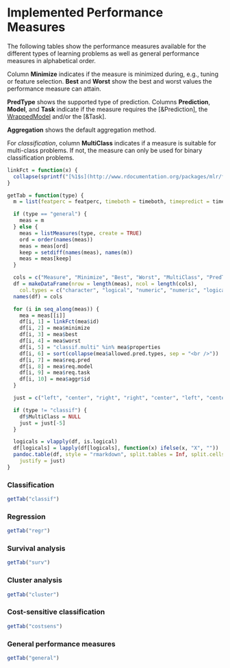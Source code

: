 # Implemented Performance Measures

The following tables show the performance measures available for the different types of
learning problems as well as general performance measures in alphabetical order.

Column **Minimize** indicates if the measure is minimized during, e.g., tuning or
feature selection.
**Best** and **Worst** show the best and worst values the performance measure can attain.

**PredType** shows the supported type of prediction.
Columns **Prediction**, **Model**, and **Task** indicate if the measure requires the [&Prediction],
the [WrappedModel](&makeWrappedModel) and/or the [&Task].

**Aggregation** shows the default aggregation method.

For *classification*, column **MultiClass** indicates if a measure is suitable for
multi-class problems. If not, the measure can only be used for binary classification problems.


```r
linkFct = function(x) {
  collapse(sprintf("[%1$s](http://www.rdocumentation.org/packages/mlr/functions/measures)", x), sep = "<br />")
}

getTab = function(type) {
  m = list(featperc = featperc, timeboth = timeboth, timepredict = timepredict, timetrain = timetrain)

  if (type == "general") {
    meas = m
  } else {
    meas = listMeasures(type, create = TRUE)
    ord = order(names(meas))
    meas = meas[ord]
    keep = setdiff(names(meas), names(m))
    meas = meas[keep]
  }

  cols = c("Measure", "Minimize", "Best", "Worst", "MultiClass", "PredType", "Prediction", "Model", "Task", "Aggregation")
  df = makeDataFrame(nrow = length(meas), ncol = length(cols),
    col.types = c("character", "logical", "numeric", "numeric", "logical", "character", "logical", "logical", "logical", "character"))
  names(df) = cols

  for (i in seq_along(meas)) {
    mea = meas[[i]]
    df[i, 1] = linkFct(mea$id)
    df[i, 2] = mea$minimize
    df[i, 3] = mea$best
    df[i, 4] = mea$worst
    df[i, 5] = "classif.multi" %in% mea$properties
    df[i, 6] = sort(collapse(mea$allowed.pred.types, sep = "<br />"))
    df[i, 7] = mea$req.pred
    df[i, 8] = mea$req.model
    df[i, 9] = mea$req.task
    df[i, 10] = mea$aggr$id
  }

  just = c("left", "center", "right", "right", "center", "left", "center", "center", "center", "left")

  if (type != "classif") {
    df$MultiClass = NULL
    just = just[-5]
  }

  logicals = vlapply(df, is.logical)
  df[logicals] = lapply(df[logicals], function(x) ifelse(x, "X", ""))
  pandoc.table(df, style = "rmarkdown", split.tables = Inf, split.cells = Inf,
    justify = just)
}
```

<style type="text/css">
<!--
.col-md-9 th {
padding: 0.5em;
}
.col-md-9 td {
border: solid 1px #ccc;
padding: 0.5em;
vertical-align: top;
}
-->
</style>

### Classification
```r
getTab("classif")
```

### Regression
```r
getTab("regr")
```

### Survival analysis
```r
getTab("surv")
```

### Cluster analysis
```r
getTab("cluster")
```

### Cost-sensitive classification
```r
getTab("costsens")
```

### General performance measures
```r
getTab("general")
```
